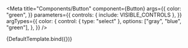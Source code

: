 

<Meta
  title="Components/Button"
  component={Button}
  args={{
    color: "green",
  }}
  parameters={{
    controls: { include: VISIBLE_CONTROLS },
  }}
  argTypes={{
    color: {
      control: { type: "select" },
      options: ["gray", "blue", "green"],
    },
  }}
/>

<Canvas>
  <Story name="Color">{DefaultTemplate.bind({})}</Story>
</Canvas>
